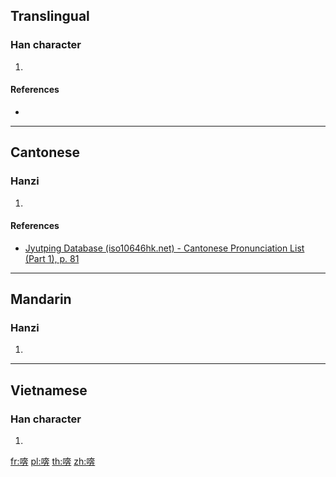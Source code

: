 {{character info/new}}
==Translingual==

===Han character===
{{Han char|rn=30|rad=口|as=09|sn=12|four=|canj=RKJT|ids=⿰口奔}}

# {{defn|Han|sort=口09}}

====References====
* {{Han ref|kx=0201.010|dkj=03994|dj=0423.010|hdz=10652.080|uh=55AF|ud=21935}}

----

==Cantonese==

===Hanzi===
{{yue-hanzi|jyut=[[pan3]]|y=pan3}}

# {{defn|lang=yue|sort=口09}}

====References====
* [http://www.iso10646hk.net/jp/document/download.jsp Jyutping Database (iso10646hk.net) - Cantonese Pronunciation List (Part 1), p. 81]

----

==Mandarin==

===Hanzi===
{{cmn-hanzi|pin=[[pèn]] ([[pen4]])|wg=p'en<sup>4</sup>}}

# {{defn|lang=cmn|sort=口09}}

----

==Vietnamese==

===Han character===
{{vi-hantu|[[buông]]|rs=口09}}

# {{defn|lang=vi|sort=口09}}

[[fr:喯]]
[[pl:喯]]
[[th:喯]]
[[zh:喯]]